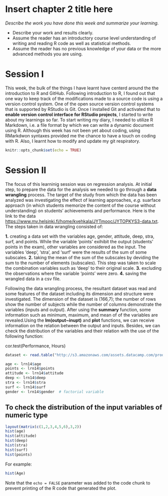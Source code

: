 # Insert chapter 2 title here

*Describe the work you have done this week and summarize your learning.*

- Describe your work and results clearly. 
- Assume the reader has an introductory course level understanding of writing and reading R code as well as statistical methods.
- Assume the reader has no previous knowledge of your data or the more advanced methods you are using.


# Session I

This week, the bulk of the things I have learnt have centerd around the the introduction to R and GitHub. Following introduction to R, I found out that one way to keep track of the modifications made to a source code is using a version control system. One of the open source version control systems that is supported by RStudio is Git. Once I installed Git and activated that to **enable version control interface for RStudio projects**, I started to write about my learnings so far. To start writing my diary, I needed to utilize R Markdown, i.e. a file format by which we can write a dynamic document using R. Although this week has not been yet about coding, using RMarkdwon syntaxes provided me the chance to have a touch on coding with R. Also, I learnt how to modify and update my git respiratory. 



```r
knitr::opts_chunk$set(echo = TRUE)
```

# Session II

The focus of this learninig session was on regression analysis. At initial step, to prepare the data for the analysis we needed to go through a **data wrangling** process. The target of the study from which the data has been analyzed was investigating the effect of learning approaches, *e.g.* suarface approach (in which students memorize the content of the course without understanding) on students' achievements and performance. Here is the link to the data <https://www.mv.helsinki.fi/home/kvehkala/JYTmooc/JYTOPKYS3-data.txt>. The steps taken in data wrangling consisted of:

 **1.** creating a data set with the variables age, gender, attitude, deep, stra, surf, and points. While the variable 'points' exihibit the output (students' points in the exam), other variables are considered as the input. The variables 'deep', 'stra', and 'surf' were the results of the sum of some subscales. 
 **2.** taking the mean of the sum of the subscales by deviding the sum to the number of elements (subscales). This step was taken to scale the combination variables such as 'deep' to their original scale. 
 **3.** excluding the observations where the variable 'points' were zero. 
 **4.** saving the wrangled data in a csv file. 

Following the data wrangling process, the resultant dataset was read and some features of the dataset including its dimension and structure were investigated. The dimension of the dataset is (166,7); the number of rows show the number of subjects while the number of columns demonstrate the variables (inputs and output). After using the **summary** function, some information such as minimum, maximum, and mean of of the variables are revealed.Using the **lm(output~inupt)** and **plot** functions, we can receive information on the relation between the output and inputs. Besides, we can check the distribution of the variables and their relation with the use of the following function:

cor.test(Performance, Hours)

```r
dataset <- read.table("http://s3.amazonaws.com/assets.datacamp.com/production/course_2218/datasets/learning2014.txt", sep=",", header=TRUE)

age <- lrn14$age
points <- lrn14$points
attitude <- lrn14$attitude
deep <- lrn14$deep
stra <- lrn14$stra
surf <- lrn14$surf
gender <- lrn14$gender  # factorial variable

```
## To check the distribution of the input variables of numeric type
```r
layout(matrix(c(1,2,3,4,5,6),3,2))
hist(age)
hist(attitude)
hist(deep)
hist(stra)
hist(surf)
hist(points)
```




For example:

```r
hist(Age)
```

Note that the `echo = FALSE` parameter was added to the code chunk to prevent printing of the R code that generated the plot.